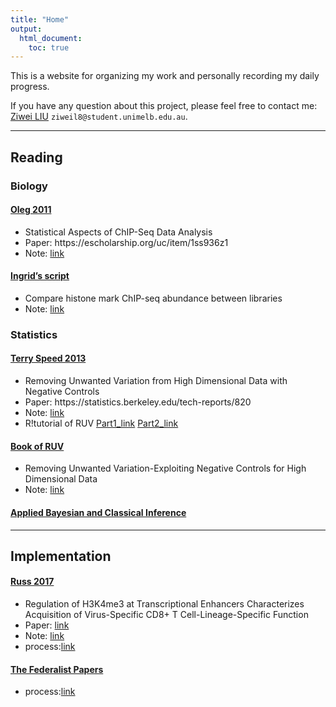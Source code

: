 ```yaml
---
title: "Home"
output:
  html_document:
    toc: true
---
```


This is a website for organizing my work and personally recording my daily progress. 

If you have any question about this project, please feel free to contact me:
[Ziwei LIU]() `ziweil8@student.unimelb.edu.au`.

***

## Reading

### Biology

#### [Oleg 2011]()

- Statistical Aspects of ChIP-Seq Data Analysis
- Paper: https://escholarship.org/uc/item/1ss936z1
- Note: [link]()

#### [Ingrid's script]()

- Compare histone mark ChIP-seq abundance between libraries
- Note: [link]()

### Statistics

#### [Terry Speed 2013]()

- Removing Unwanted Variation from High Dimensional Data with Negative Controls
- Paper: https://statistics.berkeley.edu/tech-reports/820
- Note: [link]()
- R!tutorial of RUV [Part1_link](https://www.youtube.com/watch?v=Z9IjfmSRfVU) [Part2_link](https://www.youtube.com/watch?v=HUcZQC3xWDo&t=0s&index=5&list=PL4IzsxWztPdnyAKQQLxA4ucpaCLdsKvZw)

#### [Book of RUV]()

- Removing Unwanted Variation-Exploiting Negative Controls for High Dimensional Data
- Note: [link]()

#### [Applied Bayesian and Classical Inference]()
***

## Implementation

#### [Russ 2017]()
- Regulation of H3K4me3 at Transcriptional Enhancers Characterizes Acquisition of Virus-Specific CD8+ T Cell-Lineage-Specific Function
- Paper: [link](https://www.cell.com/cell-reports/fulltext/S2211-1247(17)31779-5?_returnURL=https%3A%2F%2Flinkinghub.elsevier.com%2Fretrieve%2Fpii%2FS2211124717317795%3Fshowall%3Dtrue#secsectitle0130)
- Note: [link]()
- process:[link](first-analysis)

#### [The Federalist Papers]()
- process:[link](Workflow of Federalist papers)




